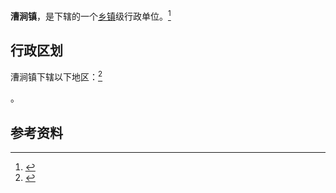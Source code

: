 {{中国乡级行政区|53/29/29/103/000}}

'''漕涧镇'''，是{{PRC admin/fullname|53/29/29/103/000|3}}下辖的一个[[乡镇|乡镇]]级行政单位。<ref>{{PRC admin/ref sgc|{{PRC admin/parent|53/29/29/103/000}}}}</ref>

== 行政区划 ==

漕涧镇下辖以下地区：<ref>{{PRC admin/ref sgc|53/29/29/103/000}}</ref>

{{PRC admin/children|53/29/29/103/000}}。

== 参考资料 ==

{{reflist}}

{{行政区划小作品}}
{{PRC admin/navcat|53/29/29/103/000}}
